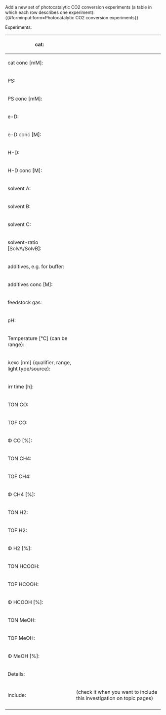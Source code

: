 <noinclude>
Add a new set of photocatalytic CO2 conversion experiments (a table in which each row describes one experiment):
{{#forminput:form=Photocatalytic CO2 conversion experiments}}
</noinclude>

<includeonly>
{{{for template|Photocatalytic CO2 conversion experiments}}}
Experiments:
{{{field|experiments|holds template}}}
{{{end template}}}

{{{for template|Photocatalytic CO2 conversion|multiple|embed in field=Photocatalytic CO2 conversion experiments[experiments]}}}
{| class="formtable"
! cat:
| {{{field|catalyst|input type=combobox|property=Catalyst|values from url=molecule_lookup_cat}}}
|-
! cat conc [mM]:
| {{{field|cat conc|input type=regexp|property=Catalyst concentration|base type=Number|message=Input a positive number [µM]|regexp=/^([0-9]*\.)?[0-9]*$/}}}
|-
! PS:
| {{{field|PS|input type=combobox|property=Photosensitizer|values from url=molecule_lookup_ps}}}
|-
! PS conc [mM]:
| {{{field|PS conc|input type=regexp|property=Photosensitizer concentration|base type=Number|message=Input a positive number|regexp=/^([0-9]*\.)?[0-9]*$/}}}
|-
! e-D:
| {{{field|e-D|input type=combobox|property=Electron donor|values from url=molecule_lookup_ed}}}
|-
! e-D conc [M]:
| {{{field|e-D conc|input type=regexp|property=Electron donor concentration|base type=Number|message=Input a positive number|regexp=/^([0-9]*\.)?[0-9]*$/}}}
|-
! H-D:
| {{{field|H-D|input type=combobox|property=Hydrogen donor|values from url=molecule_lookup_hd}}}
|-
! H-D conc [M]:
| {{{field|H-D conc|input type=regexp|property=Hydrogen donor concentration|base type=Number|message=Input a positive number|regexp=/^([0-9]*\.)?[0-9]*$/}}}
|-
! solvent A:
| {{{field|solvent A|input type=combobox|property=Solvent|values from url=molecule_lookup_solvent}}}
|-
! solvent B:
| {{{field|solvent B|input type=combobox|property=Solvent|values from url=molecule_lookup_solvent}}}
|-
! solvent C:
| {{{field|solvent C|input type=combobox|property=Solvent|values from url=molecule_lookup_solvent}}}
|-
! solvent-ratio [SolvA/SolvB]:
| {{{field|solvent-ratio|property=Solvent ratio|input type=string}}}
|-
! additives, e.g. for buffer:
| {{{field|additives|input type=string|property=Additives}}}
|-
! additives conc [M]:
| {{{field|additives conc|input type=regexp|property=Additives concentration|base type=Number|message=Input a positive number|regexp=/^([0-9]*\.)?[0-9]*$/}}}
|-
! feedstock gas:
| {{{field|feedstock gas|input type=combobox|property=Feedstock gas}}}
|-
! pH:
| {{{field|pH|input type=regexp|base type=Number|property=PH value|message=Input a value between 0 and 14|regexp=/^([0-9](\.[0-9]+)?!1[0-3](\.[0-9]+)?!14!)$/}}}
|-
! Temperature [°C] (can be range):
| {{{field|Temperature|input type=Number|property=Temperature}}}
|-
! λexc [nm] (qualifier, range, light type/source):
| {{{field|λexc|input type=string|property=Excitation wavelength}}}
|-
! irr time [h]:
| {{{field|irr time|input type=regexp|base type=Number|property=Irradiation time|message=Input a positive number|regexp=/^([0-9]*\.)?[0-9]*$/}}}
|-
! TON CO:
| {{{field|TON CO|input type=regexp|base type=Number|property=Turnover number CO|message=Input a positive number|regexp=/^([0-9]*\.)?[0-9]*$/}}}
|-
! TOF CO:
| {{{field|TOF CO|input type=regexp|base type=Number|property=Turnover frequency CO|message=Input a positive number|regexp=/^([0-9]*\.)?[0-9]*$/}}}
|-
! Φ CO [%]:
| {{{field|Φ CO|input type=regexp|base type=Number|property=Quantum yield CO|message=Input a positive number|regexp=/^([0-9]*\.)?[0-9]*$/}}}
|-
! TON CH4:
| {{{field|TON CH4|input type=regexp|base type=Number|property=Turnover number CH4|message=Input a positive number|regexp=/^([0-9]*\.)?[0-9]*$/}}}
|-
! TOF CH4:
| {{{field|TOF CH4|input type=regexp|base type=Number|property=Turnover frequency CH4|message=Input a positive number|regexp=/^([0-9]*\.)?[0-9]*$/}}}
|-
! Φ CH4 [%]:
| {{{field|Φ CH4|input type=regexp|base type=Number|property=Quantum yield CH4|message=Input a positive number|regexp=/^([0-9]*\.)?[0-9]*$/}}}
|-
! TON H2:
| {{{field|TON H2|input type=regexp|base type=Number|property=Turnover number H2|message=Input a positive number|regexp=/^([0-9]*\.)?[0-9]*$/}}}
|-
! TOF H2:
| {{{field|TOF H2|input type=regexp|base type=Number|property=Turnover frequency H2|message=Input a positive number|regexp=/^([0-9]*\.)?[0-9]*$/}}}
|-
! Φ H2 [%]:
| {{{field|Φ H2|input type=regexp|base type=Number|property=Quantum yield H2|message=Input a positive number|regexp=/^([0-9]*\.)?[0-9]*$/}}}
|-
! TON HCOOH:
| {{{field|TON HCOOH|input type=regexp|base type=Number|property=Turnover number HCOOH|message=Input a positive number|regexp=/^([0-9]*\.)?[0-9]*$/}}}
|-
! TOF HCOOH:
| {{{field|TOF HCOOH|input type=regexp|base type=Number|property=Turnover frequency HCOOH|message=Input a positive number|regexp=/^([0-9]*\.)?[0-9]*$/}}}
|-
! Φ HCOOH [%]:
| {{{field|Φ HCOOH|input type=regexp|base type=Number|property=Quantum yield HCOOH|message=Input a positive number|regexp=/^([0-9]*\.)?[0-9]*$/}}}
|-
! TON MeOH:
| {{{field|TON MeOH|input type=regexp|base type=Number|property=Turnover number MeOH|message=Input a positive number|regexp=/^([0-9]*\.)?[0-9]*$/}}}
|-
! TOF MeOH:
| {{{field|TOF MeOH|input type=regexp|base type=Number|property=Turnover frequency MeOH|message=Input a positive number|regexp=/^([0-9]*\.)?[0-9]*$/}}}
|-
! Φ MeOH [%]:
| {{{field|Φ MeOH|input type=regexp|base type=Number|property=Quantum yield MeOH|message=Input a positive number|regexp=/^([0-9]*\.)?[0-9]*$/}}}
|-
! Details:
| {{{field|details|input type=textarea|property=Details|message=Arbitrary extra information}}}
|-
! include:
| {{{field|include|input type=checkbox|property=Include}}} (check it when you want to include this investigation on topic pages)
|-
|}
{{{end template}}}

{{{standard input|save}}} {{{standard input|preview}}} {{{standard input|changes}}} {{{standard input|cancel}}}
</includeonly>